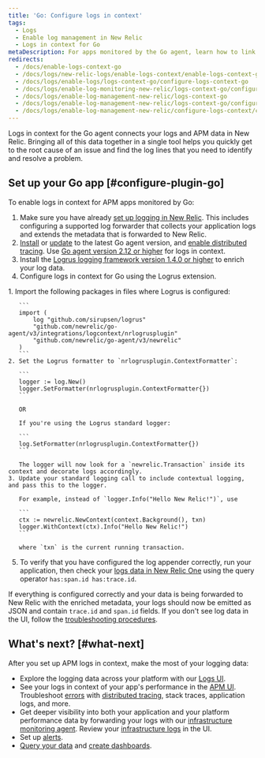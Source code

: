 ```yaml
---
title: 'Go: Configure logs in context'
tags:
  - Logs
  - Enable log management in New Relic
  - Logs in context for Go
metaDescription: For apps monitored by the Go agent, learn how to link log data with related data across the rest of the New Relic platform.
redirects:
  - /docs/enable-logs-context-go
  - /docs/logs/new-relic-logs/enable-logs-context/enable-logs-context-go
  - /docs/logs/enable-logs/logs-context-go/configure-logs-context-go
  - /docs/logs/enable-log-monitoring-new-relic/logs-context-go/configure-logs-context-go
  - /docs/logs/enable-log-management-new-relic/logs-context-go
  - /docs/logs/enable-log-management-new-relic/logs-context-go/configure-logs-context-go
  - /docs/logs/enable-log-management-new-relic/configure-logs-context/configure-logs-context-go
---
```


Logs in context for the Go agent connects your logs and APM data in New Relic. Bringing all of this data together in a single tool helps you quickly get to the root cause of an issue and find the log lines that you need to identify and resolve a problem.

## Set up your Go app [#configure-plugin-go]

To enable logs in context for APM apps monitored by Go:

1. Make sure you have already [set up logging in New Relic](/docs/logs/enable-log-management-new-relic/enable-log-monitoring-new-relic/enable-log-management-new-relic/). This includes configuring a supported log forwarder that collects your application logs and extends the metadata that is forwarded to New Relic.
2. [Install](/docs/agents/go-agent/installation/install-new-relic-go/) or [update](/docs/agents/go-agent/installation/update-go-agent/) to the latest Go agent version, and [enable distributed tracing](/docs/distributed-tracing/enable-configure/quick-start/). Use [Go agent version 2.12 or higher](/docs/release-notes/agent-release-notes/go-release-notes/) for logs in context.
3. Install the [Logrus logging framework version 1.4.0 or higher](https://github.com/sirupsen/logrus) to enrich your log data.
4. Configure logs in context for Go using the Logrus extension.

<CollapserGroup>
  <Collapser
    id="go-logrus"
    title="Go configuration with Logrus"
  >
    1. Import the following packages in files where Logrus is configured:

       ```
       import (
           log "github.com/sirupsen/logrus"
           "github.com/newrelic/go-agent/v3/integrations/logcontext/nrlogrusplugin"
           "github.com/newrelic/go-agent/v3/newrelic"
       )
       ```
    2. Set the Logrus formatter to `nrlogrusplugin.ContextFormatter`:

       ```
       logger := log.New()
       logger.SetFormatter(nrlogrusplugin.ContextFormatter{})
       ```

       OR

       If you're using the Logrus standard logger:

       ```
       log.SetFormatter(nrlogrusplugin.ContextFormatter{})
       ```

       The logger will now look for a `newrelic.Transaction` inside its context and decorate logs accordingly.
    3. Update your standard logging call to include contextual logging, and pass this to the logger.

       For example, instead of `logger.Info("Hello New Relic!")`, use

       ```
       ctx := newrelic.NewContext(context.Background(), txn)
       logger.WithContext(ctx).Info("Hello New Relic!")
       ```

       where `txn` is the current running transaction.
  </Collapser>
</CollapserGroup>

5. To verify that you have configured the log appender correctly, run your application, then check your [logs data in New Relic One](/docs/logs/log-management/ui-data/use-logs-ui/) using the query operator `has:span.id has:trace.id`.

If everything is configured correctly and your data is being forwarded to New Relic with the enriched metadata, your logs should now be emitted as JSON and contain `trace.id` and `span.id` fields. If you don't see log data in the UI, follow the [troubleshooting procedures](/docs/logs/log-management/troubleshooting/no-log-data-appears-ui/).

## What's next? [#what-next]

After you set up APM logs in context, make the most of your logging data:

* Explore the logging data across your platform with our [Logs UI](/docs/logs/log-management/ui-data/use-logs-ui/).
* See your logs in context of your app's performance in the [APM UI](/docs/logs/log-management/ui-data/use-logs-ui/#links). Troubleshoot [errors](/docs/apm/apm-ui-pages/error-analytics/errors-page-find-fix-verify-problems/) with [distributed tracing](/docs/apm/distributed-tracing/ui-data/understand-use-distributed-tracing-data), stack traces, application logs, and more.
* Get deeper visibility into both your application and your platform performance data by forwarding your logs with our [infrastructure monitoring agent](/docs/logs/enable-log-management-new-relic/enable-log-monitoring-new-relic/forward-your-logs-using-infrastructure-agent/). Review your [infrastructure logs](/docs/logs/log-management/ui-data/use-logs-ui/#links) in the UI.
* Set up [alerts](/docs/alerts-applied-intelligence/new-relic-alerts/alert-conditions/create-alert-conditions/).
* [Query your data](/docs/query-your-data/explore-query-data/get-started/introduction-querying-new-relic-data/) and [create dashboards](/docs/query-your-data/explore-query-data/dashboards/introduction-dashboards/).
